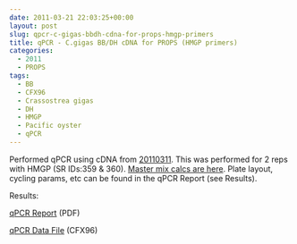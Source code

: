 ```yaml
---
date: 2011-03-21 22:03:25+00:00
layout: post
slug: qpcr-c-gigas-bbdh-cdna-for-props-hmgp-primers
title: qPCR - C.gigas BB/DH cDNA for PROPS (HMGP primers)
categories:
  - 2011
  - PROPS
tags:
  - BB
  - CFX96
  - Crassostrea gigas
  - DH
  - HMGP
  - Pacific oyster
  - qPCR
---
```


Performed qPCR using cDNA from [20110311](/Sam%27s+Working+Notebook+Jan+2011+-+March+2011#sjw20110311). This was performed for 2 reps with HMGP (SR IDs:359 & 360). [Master mix calcs are here](https://eagle.fish.washington.edu/Arabidopsis/Notebook%20Workup%20Files/20110321-01.jpg). Plate layout, cycling params, etc can be found in the qPCR Report (see Results).

Results:

[qPCR Report](https://eagle.fish.washington.edu/Arabidopsis/qPCR/Roberts%20Lab_2011-03-21%2011-15-44_CC009827.pdf) (PDF)

[qPCR Data File](https://eagle.fish.washington.edu/Arabidopsis/qPCR/Roberts%20Lab_2011-03-21%2011-15-44_CC009827.pcrd) (CFX96)
